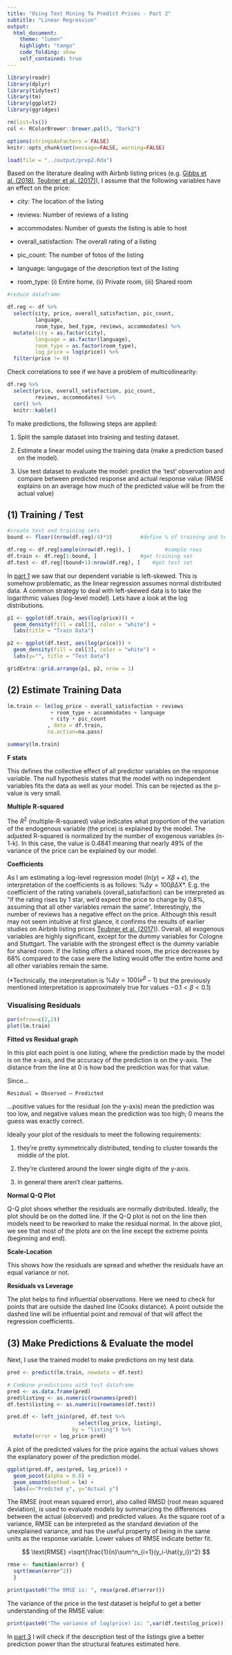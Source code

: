 ```yaml
---
title: "Using Text Mining To Predict Prices - Part 2"
subtitle: "Linear Regression"
output:  
  html_document:
    theme: "lumen"
    highlight: "tango"
    code_folding: show
    self_contained: true
---
```

```r
library(readr)
library(dplyr)
library(tidytext)
library(tm)
library(ggplot2)
library(ggridges)

rm(list=ls())
col <- RColorBrewer::brewer.pal(5, "Dark2")

options(stringsAsFactors = FALSE)
knitr::opts_chunk$set(message=FALSE, warning=FALSE)

load(file = "../output/prep2.Rda")
```

Based on the literature dealing with Airbnb listing prices (e.g. [Gibbs et al. (2018)](https://www.tandfonline.com/doi/abs/10.1080/10548408.2017.1308292?journalCode=wttm20), [Teubner et al. (2017)](https://www.ceeol.com/search/article-detail?id=596092)), I assume that the following variables have an effect on the price:

- city: The location of the listing

- reviews: Number of reviews of a listing

- accommodates: Number of guests the listing is able to host

- overall_satisfaction: The overall rating of a listing

- pic_count: The number of fotos of the listing

- language: langugage of the description text of the listing

- room_type: (i) Entire home, (ii) Private room, (iii) Shared room

```r
#reduce dataframe

df.reg <- df %>%
  select(city, price, overall_satisfaction, pic_count, 
         language,
         room_type, bed_type, reviews, accommodates) %>%
  mutate(city = as.factor(city),
         language = as.factor(language),
         room_type = as.factor(room_type),
         log_price = log(price)) %>%
  filter(price != 0)
```

Check correlations to see if we have a problem of multicollinearity:

```r
df.reg %>%
  select(price, overall_satisfaction, pic_count,
         reviews, accommodates) %>%
  cor() %>%
  knitr::kable()
```

To make predictions, the following steps are applied:  

1. Split the sample dataset into training and testing dataset.

2. Estimate a linear model using the training data (make a prediction based on the model).

3. Use test dataset to evaluate the model: predict the ‘test’ observation and compare between predicted response and actual response value (RMSE explains on an average how much of the predicted value will be from the actual value) 

## (1) Training / Test

```r
#create test and training sets
bound <- floor((nrow(df.reg)/4)*3)         #define % of training and test set

df.reg <- df.reg[sample(nrow(df.reg)), ]           #sample rows 
df.train <- df.reg[1:bound, ]              #get training set
df.test <- df.reg[(bound+1):nrow(df.reg), ]    #get test set
```

In [part 1](https://franziloew.github.io/airbnb_textmining/data_prep.html) we saw that our dependent variable is left-skewed. This is somehow problematic, as the linear regression assumes normal distributed data. A common strategy to deal with left-skewed data is to take the logarithmic values (log-level model). Lets have a look at the log distributions.

```r
p1 <- ggplot(df.train, aes(log(price))) +
  geom_density(fill = col[3], color = "white") +
  labs(title = "Train Data")

p2 <- ggplot(df.test, aes(log(price))) +
  geom_density(fill = col[3], color = "white") +
  labs(y="", title = "Test Data")

gridExtra::grid.arrange(p1, p2, nrow = 1)
```

## (2) Estimate Training Data 

```r
lm.train <- lm(log_price ~ overall_satisfaction + reviews
              + room_type + accommodates + language
              + city + pic_count
             , data = df.train,
             na.action=na.pass)

summary(lm.train) 
```

**F stats** 

This defines the collective effect of all predictor variables on the response variable. The null hypothesis states that the model with no independent variables fits the data as well as your model. This can be rejected as the p-value is very small.

**Multiple R-squared**

The $R^2$ (multiple-R-squared) value indicates what proportion of the variation of the endogenous variable (the price) is explained by the model. The adjusted R-squared is normalized by the number of exogenous variables (n-1-k). In this case, the value is 0.4841 meaning that nearly $49\%$ of the variance of the price can be explained by our model. 

**Coefficients**

As I am estimating a log-level regression model ($ln(y)=X\beta+\epsilon$), the interpretation of the coefficients is as follows: $\% \Delta y=100\beta \Delta X$*. E.g. the coefficient of the rating variabels (overall_satisfaction) can be interpreted as "if the rating rises by 1 star, we’d expect the price to change by $0.8 \%$, assuming that all other variables remain the same”. Interestingly, the number of reviews has a negative effect on the price. Although this result may not seem intuitive at first glance, it confirms the results of earlier studies on Airbnb listing prices [Teubner et al. (2017)](https://www.ceeol.com/search/article-detail?id=596092)). Overall, all exogenous variables are highly significant, except for the dummy variables for Cologne and Stuttgart. The variable with the strongest effect is the dummy variable for shared room. If the listing offers a shared room, the price decreases by $68\%$ compared to the case were the listing would offer the entire home and all other variables remain the same. 

(*Technically, the interpretation is $\% \Delta y=100(e^{\beta}-1)$ but the previously mentioned interpretation is approximately true for values $-0.1 < \beta < 0.1$) 

### Visualising Residuals

```r
par(mfrow=c(2,2))
plot(lm.train)
```

**Fitted vs Residual graph**

In this plot each point is one listing, where the prediction made by the model is on the x-axis, and the accuracy of the prediction is on the y-axis. The distance from the line at 0 is how bad the prediction was for that value.

Since...

    Residual = Observed – Predicted

...positive values for the residual (on the y-axis) mean the prediction was too low, and negative values mean the prediction was too high; 0 means the guess was exactly correct.

Ideally your plot of the residuals to meet the following requirements:

  (1) they’re pretty symmetrically distributed, tending to cluster towards the middle of the plot.
  
  (2) they’re clustered around the lower single digits of the y-axis.
  
  (3) in general there aren’t clear patterns.

**Normal Q-Q Plot**

Q-Q plot shows whether the residuals are normally distributed. Ideally, the plot should be on the dotted line. If the Q-Q plot is not on the line then models need to be reworked to make the residual normal. In the above plot, we see that most of the plots are on the line except the extreme points (beginning and end).

**Scale-Location**

This shows how the residuals are spread and whether the residuals have an equal variance or not.

**Residuals vs Leverage**

The plot helps to find influential observations. Here we need to check for points that are outside the dashed line (Cooks distance). A point outside the dashed line will be influential point and removal of that will affect the regression coefficients.

## (3) Make Predictions & Evaluate the model

Next, I use the trained model to make predictions on my test data. 

```r
pred <- predict(lm.train, newdata = df.test)
```

```r
# Combine predictions with test dataframe
pred <- as.data.frame(pred) 
pred$listing <- as.numeric(rownames(pred))
df.test$listing <- as.numeric(rownames(df.test))

pred.df <- left_join(pred, df.test %>%
                       select(log_price, listing),
                     by = "listing") %>%
  mutate(error = log_price-pred)
```

A plot of the predicted values for the price agains the actual values shows the explanatory power of the prediction model.  

```r
ggplot(pred.df, aes(pred, log_price)) +
  geom_point(alpha = 0.8) +
  geom_smooth(method = lm) +
  labs(x="Predcted y", y="Actual y")
```

The RMSE (root mean squared error), also called RMSD (root mean squared deviation), is used to evaluate models by summarizing the differences between the actual (observed) and predicted values. As the square root of a variance, RMSE can be interpreted as the standard deviation of the unexplained variance, and has the useful property of being in the same units as the response variable. Lower values of RMSE indicate better fit. 

$$
\text{RMSE} =\sqrt{\frac{1}{n}\sum^n_{i=1}(y_i-\hat{y_i})^2}
$$

```r
rmse <- function(error) {
  sqrt(mean(error^2))
  }

print(paste0("The RMSE is: ", rmse(pred.df$error)))
```

The variance of the price in the test dataset is helpful to get a better understanding of the RMSE value:

```r
print(paste0("The variance of log(price) is: ",var(df.test$log_price)))
```

In [part 3](https://franziloew.github.io/airbnb_textmining/linreg_text.html) I will check if the description test of the listings give a better prediction power than the structural features estimated here.  
